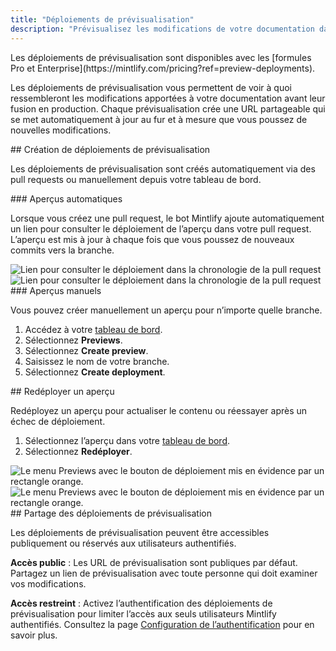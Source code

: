 ```yaml
---
title: "Déploiements de prévisualisation"
description: "Prévisualisez les modifications de votre documentation dans un déploiement en direct"
---
```


<Info>
  Les déploiements de prévisualisation sont disponibles avec les [formules Pro et Enterprise](https://mintlify.com/pricing?ref=preview-deployments).
</Info>

Les déploiements de prévisualisation vous permettent de voir à quoi ressembleront les modifications apportées à votre documentation avant leur fusion en production. Chaque prévisualisation crée une URL partageable qui se met automatiquement à jour au fur et à mesure que vous poussez de nouvelles modifications.

<div id="creating-preview-deployments">
  ## Création de déploiements de prévisualisation
</div>

Les déploiements de prévisualisation sont créés automatiquement via des pull requests ou manuellement depuis votre tableau de bord.

<div id="automatic-previews">
  ### Aperçus automatiques
</div>

Lorsque vous créez une pull request, le bot Mintlify ajoute automatiquement un lien pour consulter le déploiement de l’aperçu dans votre pull request. L’aperçu est mis à jour à chaque fois que vous poussez de nouveaux commits vers la branche.

<Frame>
  <img src="/images/previews/preview-deployment-light.png" alt="Lien pour consulter le déploiement dans la chronologie de la pull request" className="block dark:hidden" />

  <img src="/images/previews/preview-deployment-dark.png" alt="Lien pour consulter le déploiement dans la chronologie de la pull request" className="hidden dark:block" />
</Frame>

<div id="manual-previews">
  ### Aperçus manuels
</div>

Vous pouvez créer manuellement un aperçu pour n’importe quelle branche.

1. Accédez à votre [tableau de bord](https://dashboard.mintlify.com/).
2. Sélectionnez **Previews**.
3. Sélectionnez **Create preview**.
4. Saisissez le nom de votre branche.
5. Sélectionnez **Create deployment**.

<div id="redeploying-a-preview">
  ## Redéployer un aperçu
</div>

Redéployez un aperçu pour actualiser le contenu ou réessayer après un échec de déploiement.

1. Sélectionnez l’aperçu dans votre [tableau de bord](https://dashboard.mintlify.com/).
2. Sélectionnez **Redéployer**.

<Frame>
  <img src="/images/previews/redeploy-preview-light.png" alt="Le menu Previews avec le bouton de déploiement mis en évidence par un rectangle orange." className="block dark:hidden" />

  <img src="/images/previews/redeploy-preview-dark.png" alt="Le menu Previews avec le bouton de déploiement mis en évidence par un rectangle orange." className="hidden dark:block" />
</Frame>

<div id="sharing-preview-deployments">
  ## Partage des déploiements de prévisualisation
</div>

Les déploiements de prévisualisation peuvent être accessibles publiquement ou réservés aux utilisateurs authentifiés.

**Accès public** : Les URL de prévisualisation sont publiques par défaut. Partagez un lien de prévisualisation avec toute personne qui doit examiner vos modifications.

**Accès restreint** : Activez l’authentification des déploiements de prévisualisation pour limiter l’accès aux seuls utilisateurs Mintlify authentifiés. Consultez la page [Configuration de l’authentification](/fr/deploy/authentication-setup) pour en savoir plus.